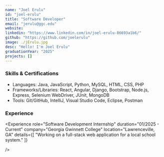 ```yaml
---
name: "Joel Erulu"
id: "joel-erulu"
title: "Software Developer"
email: "jerulu@ggc.edu"
website: 
linkedin: "https://www.linkedin.com/in/joel-erulu-86693a1b6/"
github: "https://github.com/joelerulu"
image: ./jErulu.jpg
desc: "Hello! I'm Joel Erulu"
graduationYear: "2025"
projects: []
---
```



### Skills & Certifications
<ul>
  <li>Languages: Java, JavaScript, Python, MySQL, HTML, CSS, PHP</li>
  <li>Frameworks/Libraries: React, Angular, Django, Bootstrap, Node.js, Express, Selenium WebDriver, JUnit, MongoDB</li>
  <li>Tools: Git/GitHub, IntelliJ, Visual Studio Code, Eclipse, Postman</li>
</ul>

### Experience
<Experience 
  role="Software Development Internship" 
  duration="01/2025 - Current" 
  company="Georgia Gwinnett College" 
  location="Lawrenceville, GA"
  details={[
    "Working on a full-stack web application for a local school system."
  ]}


  
/>
